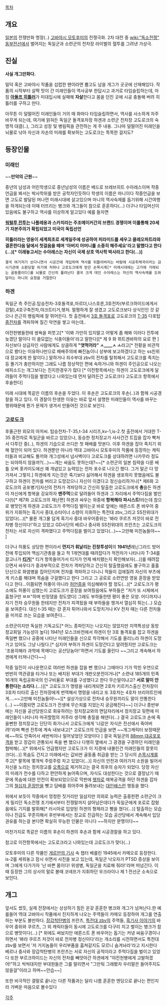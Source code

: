[[목차]]
== 개요 ==
[[일본]]의 전쟁만화 명장(..) [[고바야시 모토후미]]의 전쟁극화. 2차 대전 중 [[wiki:"독소전쟁" 동부전선]]에서 벌어지는 독일군과 소련군의 전차장 라이벌의 혈투를 그려낸 가상극.

== 진실 ==
'''사실 개그만화다.'''

밀덕 혹은 고바야시 작품을 섭렵한 팬이라면 뿜고도 남을 개그가 곳곳에 산재해있다. 작품의 시작부터 살짝 맛이 간 미래인들이 역사공부 한답시고 과거로 타임슬립하는데, 마침 '''[[아돌프 히틀러]]'''가 미대입시에 실패해 '''자살'''한다고 몸을 던진 곳에 시공 충돌해 버려 히틀러를 구하고 만다.

아무튼 이 덜떨어진 미래인들이 거의 매 화마다 타임슬립하면서, 역사를 사소하게 자주 바꾸게 되는데, 여기에 얽혀든 독일군 돌격포차장 하겐과 소련군 전차장 고도로크의 숙명적 대결(..), 그리고 성장 및 병림픽을 관전하는 게 주 내용. 그나마 덜떨어진 미래인을 뇌물로 낚아 자신과 자손의 미래를 확보하는 고도로크는 똑똑한 걸지도?

== 등장인물 ==

=== 미래인 ===

~~'''만악의 근원'''~~

중년의 남성과 어린학생으로 중년남성의 이름은 베드로 브레브히트 수아레스이며 작중 언급을 봐서는 박사학위를 받은 공학자인듯하다 학생의 이름은 마니이다 작중언급을 보면 고도로 발달된 머나먼 미래시대에 살고있으며 마니의 역사숙제를 돕기위해 시간여행을 하게되는데 이때 터뜨리는 병크와 개그들이 참으로 훈훈하다(...) 더구나 타임머신이 있음에도 불구하고 역사를 이상하게 알고있다 예를 들자면 

'''[[워털루 전투]]는 나폴레옹과 스카치라는 주조메이커간의 브랜드 경쟁이며 이를통해 20세기 자본주의가 확립되었고 미국이 독립선언'''

'''히틀러라는 영웅이 세계최초로 세계일주에 성공하여 피라미드를 세우고 클레오파트라와 결혼한다음 달에서 첫걸음을 떼며 '아버지 어머니를 소중히 해주세요'라고 말했다고 한다(...)[* 이래놓고서는 수아레스는 자신이 국제 상호 역사학 박사라고 한다(...)]'''

 결국 여기저기 쏘다니면서 시공간에 개입하며 역사를 뒤틀어버리는 바람에 시공취체국이라는 감시기관에 소환당할 위기에 처하나 고로도크에게 받은 손목시계[* 미래시대에는 고가에 거래되는 골동품이다]를 뇌물로 간신히 풀려난다 결국 크게 데인 수아레스는 자신의 역사숙제를 도와달라는 마니의 요청을 거절한다  

=== 하겐 ===

독일군 측 주인공.탑승전차-3호돌격포,마르더,나스호른,3호전차(부르크하이드에게서 강탈),4호구축전차,야크트티거,헷처. 멀쩡하게 잘 생겼고 고도로크보다 상식인인 것 같으나 은근히 병림픽에 잘 뛰어든다. 첫 출전에서 [[3호 돌격포]]로 고도로크의 [[T-35]] 다포탑 [[중전차]]를 격파하며 질긴 악연을 쌓고 마는데.. 

야전헌병들한테 쌍욕을 퍼붓고[* '이봐 가만히 있지말고 어떻게 좀 해봐 이러다 전투에 늦겠단 말이다 이 쓸모없는 식충이들아'라고 말한다][* 제 9 화 뷔트겐바하의 요로 편 ] 자신보다 상급자인 사람에게도 상큼하게 ''' "엿먹어라" ㅅ____ㅅ ㅗ '''라고[* 전황을 비관적으로 봤다는 이유하나만으로 패배주의에 빠진놈이니 상부에 보고하겠다고 하는 ss친위대 장교에게 한 말이다.] 말하거나 죄수부대 zbv의 전차를 탈취해서 고도로크를 족치는등 똘기가 충만하지만 그래도 나름 정상적인 편에 속하거니와 하겐이 주인공으로 나오는 에피소드는 개그보다는 진지한경우가 많다 [* 이전항목에서는 하겐이 고도로크에게 달려들어 주먹다짐을 벌였다고 나와있는데 먼저 달려든건 고도로크다 고도로크 항목에서 후술한다]

미래 시대에 똑같은 이름의 후손을 두었다. 이 후손은 고도로크의 후손(..)과 함께 시공경찰을 하고 있다. 이 경찰이 탄생한 이유는 바로 앞서 설명한 미래인들이 역사를 바꾸는 행위때문에 뭔가 문제가 생겨서 만들어진 것으로 보인다.

=== 고로도크 ===

후줄근한 외모의 아저씨. 탑승전차-T-35,t-34 시리즈,kv-1,is-2.첫 출전에서 거대한 T-35 중전차로 독일군을 바르고 있었으나, 동승한 정치장교가 사사건건 트집을 잡자 빡쳐서 다투던 중(..), 하겐의 기습으로 쓰디쓴 첫 패배를 맛본다. 이후 하겐을 잡아 족치기 위해 혈안이 되어 있다. 하겐뿐만 아니라 역대 고바야시 모토후미의 작품에 등장하는 캐릭터들과 비교해도 똘끼와 개그성에서 넘사벽이다 고로도크를 상대하려면 나카무라 정도는 되야하지 않을까?(...)~~걔는 싸움도 못하는데?~~[* 소련군의 일본 침략을 다룬 배틀 오버 홋카이도에선 꽤 개념있고 능력있는 전차 포수로 나오긴 했다. 그거 말곤 다 망가져서 그렇지.] 하겐에게 지는것은 죽기보다 싫어해서 하겐을 생포하지 못했음에도 불구하고 하겐이 전차를 버리고 도망갔으니 자신이 이겼다고 정신승리하거나[* 제6화 고로도크의 공포병기]자신의 전차가 격파당하고 간신히 탈출한 고로도크에게 '''총'''을든 하겐이 자신에게 항복을 강요하자 '''맨주먹'''으로 달려들어 하겐과 그 자리에서 주먹다짐을 벌인다(!)[* 제7화 고로도크의 재난편] 하겐과 싸우는 와중에 '''항복해라 파시스트!'''라는데 참으로 병맛인게 하겐과 고로도크가 주먹다짐 벌이는곳 바로 앞에는 에른스트 폰 바우어 중위가 지휘하는 흑기사 중대,슈타이너 소령이 지휘하는 특전대 zbv,그리고 SS친위대가 있었다(...)[* 물론 개그물 답게 흑기사 중대 바우어중위는 '봐라 쿠르츠 저것이 바로 전차병 정신이다!'하고 있었고 GD사단의 베르나 중사와 SS친위대의 프란츠는 고로도크의 전차는 서로 자신이 격파했다고 주먹다짐을 벌이고 있었다(...)~~고만해 미친놈들아~~ ]

더구나 허풍도 상당한 편이라서 '''먼지가 휘날리는 진창투성이'''의 '''1941년'''레닌그라드 방어전에 투입되어 맥심기관총을 들고 적 1개연대를 때려잡다가 적전차가 나타나자 T-34를 끌고나가 '''[[티거]]'''[* 티거 항목들어가서 티거가 언제 배치됐는지 확인해보자(...)]를 때려잡으면서 싸우다가 중과부적으로 전차가 격파당하고 간신히 탈출했음에도 불구하고 홀홀단신으로 화염병을 집어던지며 전차를 격파하고 다니니 적들이 겁에질려 자신의 부츠에게 키스를 해대며 목숨을 구걸했다고 한다 그리고 그 공로로 소련연방 영웅 훈장을 받았다고 한다...이쯤되면 허풍이 아니라 [[허언증]]을 의심해봐야 할 정도(...)[* 고로도크가 평소에도 허풍이 심했는지 고로도크가 훈장을 보여줬음에도 부하들은 "저거 또 시체에서 훔쳤구만 ㅉㅉ"하며 빈정댔을 정도였다]
그래도 부하들한텐 평이 좋은 모양. 어디까지나 자기 전차 승무원들 한테지만 전차가 피격됬을 때 부하들을 챙겨서 열심히 튀는(...) 모습을 보여준다. 대신 t-35 때는 걍 혼자 튀어나와서 도망치거나 KV 전차 때는 다른 전차들을 미끼로 쓰는 모습을 보여준다...

소련군이지만 독실한 기독교도[* 어느 종파인지는 나오지는 않았지만 지역특성상 동방정교회일 가능성이 높다] 1941년 모스크바전에서 하겐이 탄 3호 돌격포를 잡고 하겐을 죽일뻔 했으나 공중에 나타난 미래인들을 신으로 착각해서 기도를 올리느라 하겐이 도망가고 있어도 그냥 나뒀다.[* 심지어 부하가 하겐이 도망간다고 알려줬지만 고로도크는 '조용히해라 과학에 목매다는 공산당놈아!'하면서 기도를 올린다 ~~그리고 계속해서 하겐에게 터져나간다~~] 

작중 일진이 사나운편으로 여러번 하겐을 잡을 뻔 했으나 그때마다 기가 막힌 우연으로 번번히 역관광을 타거나 또는 배치된 부대가 개판오분전이거나[* 소련내 185개의 민족 16개의 독립공화국의 인구비율로 부대를 구성했다고 한다 무슨말이냐고? '''서로 말이 안통한다는 소리다.'''(...)][* 고로도크가 명령을 내리게되면 2호차 키르키스출신 전차장이 3호차 타타르 출신 전차장에게 번역해서 명령을 내리고 또 3호차는 4호차 브리야트인에게....~~고만해 미친놈들아!~~][* 설상가상으로 전차내 승무원끼리도 말이 안통한다(...) ~~이쯤되면 고로도크가 전생에 무슨죄를 지었는지 궁금해진다~~] 더구나 종반부에는 자신을 공산당원으로 회유하려는 정치장교와의 면담자리에서 정치장교 뒷편에 미래인들이 나타나자 마귀할멈의 저주라 생각해 총질을 해댄다(...) 결국 고로도크 손에 죽을뻔한 정치장교는 단단히 화가나서 고로도크에게 '너같은 자식은 전선에서 죽어버려!'라며 빡센 전투에 계속 내보내고[* 고로도크의 언급을 보면 ~~개그캐릭터 보정때문에~~하도 안죽어서 세번씩이나 밀어넣었던 모양이다 ] 결국 독일군의 [[88mm 대공포]]포격을 받고 장갑이 관통되서 죽을 뻔 했으나 다행히 옆에서 그 광경을 구경하던 미래인을 협박해(...)[* 위에서도 언급했지만 고로도크가 이 지경에 내몰린건 미래인들의 잘못이 크다(...)] 목숨도 건지고 미래에서는 값비싼 골동품 취급을 받는 그 당시의 [[손목시계]]를 주고[* 팔목에 몇개씩 주렁주렁 차고 있었다(...)] 자신의 안전과 여러가지 소원을 빌어서 자신을 노리는 정치장교를 [[오폭]]으로 제거하고는 결국 최후의 승자가 되었다. 당장 자신의 미래가 천수를 다하고 편안하게 늙어죽으며, 자식도 대성한다는 것으로 결정났기 때문에 목숨에 대한 안전이 확보되었으므로 막판에 [[헷처]]로 매복공격을 하던 하겐을 잡자 그의 [[철십자 훈장]]만을 뺏고 담배를 쥐어주며 돌려보내는 [[대인배]]스런 행동을 했다.

위에서 보듯이 작중에서 멍청한 짓거리만 일삼지만 의외로 능력은 출중한편 소련군이 크게 밀리던 독소전쟁 초기에서부터 전쟁말까지 살아남은데다가 독일군에게 포로로 잡혔음에도 기지를 발휘해[* 러시아로 입양된 하겐의 형제라고 뻥을 쳤다(...)] 탈출하는 모습이나 진급도 꾸준히해서 후반부에서는 장교로 진급하는 모습 공산당에서 계속해서 입당권유를 하는걸 본다면 확실히 무능한 인물은 아니다 ~~하지만 문맹이다~~

마찬가지로 똑같은 이름의 후손이 하겐의 후손과 함께 시공경찰을 하고 있다. 

참고로 이전항목에서는 고도로크라고 나와있는데 고로도크가 맞다(...)

모토후미의 다른 작품인 [[게르만의 기사]] 속 챕터 베를린 1945에서 카메오로 등장한다. is-2를 세워놓고 잠시 쉬면서 사진을 보고 있는데, 독일군 낙오자가 PTSD 증상을 보이며 그에게 다가가자 '난 바쁜 몸이다! 위생병, 독일군을 치료해 줘라!'라며 떠넘긴다. 이때 등장한 그의 상사의 말로 볼때 코녜프가 지휘하던 우크라이나 제 1 전선군 소속으로 보인다.

== 개그 ==

앞서도 썼듯, 실제 전장에서는 상상하기 힘든 온갖 훈훈한 병크와 개그가 넘쳐난다.한 예를들어 역대 고바야시 작품에서 진지하게 나오는 주역들이 카메오 등장하여 개그를 연출하는 부분도 볼만하다. [[장갑척탄병]]의 프란츠, [[특전대 zbv]]의 주역들, [[흑기사 이야기]]의 바우어 중위와 쿠르츠, 그 외 캐릭터들이 동시에 고도로크를 다구리 치고 벌이는 병크가 참으로 병맛이다(...) [* 위에도 써놨지만 에른스트 폰 바우어는 돕기는 커녕 싸움구경이나 하면서 '봐라 쿠르츠 저것이 바로 전차병 정신이다'라는 개소리를 시전하면서도 특전대 zbv를 보면서 '저 거지놈들이 우리부품을 훔쳐갈지도 모르니 숨겨놔라'라고 지시한다 베르나 중사와 장갑척탄병의 프란츠는 서로 자신의 공적이라고 주먹다짐을 벌이고 있었다 또한 부르크하이드는 자신의 전차를 빼앗아간 하겐에게 "야전헌병에게 고발하겠어!"하고 씩씩대지만 부대원들은 그를 말리면서 "그만둬 그래봤자 우리말은 들어주지도 않을걸"이라고 하며~~안습~~]

또한 비극적인 결말로 끝나는 다른 작품과는 달리 나름 훈훈한 엔딩으로 끝나는 편인지라 가벼운 마음으로 볼수있다 


[[각주]]
